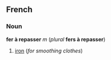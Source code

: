 ==French==
===Noun===
'''fer à repasser''' ''m'' (''plural'' '''fers à repasser''')

#[[iron]] (''for smoothing clothes'')